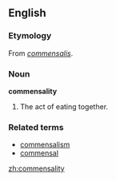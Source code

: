 ==English==

===Etymology===
From {{ML.}} ''[[commensalis]]''.

===Noun===
'''commensality'''

# {{obsolete}} The act of eating together.

===Related terms===
*[[commensalism]]
*[[commensal]]

[[zh:commensality]]
